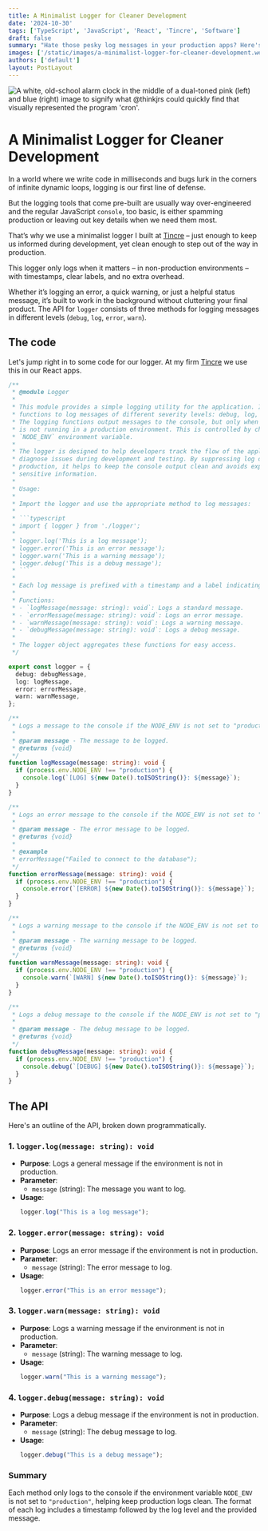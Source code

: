 ```yaml
---
title: A Minimalist Logger for Cleaner Development
date: '2024-10-30'
tags: ['TypeScript', 'JavaScript', 'React', 'Tincre', 'Software']
draft: false
summary: "Hate those pesky log messages in your production apps? Here's what we do at Tincre to mangle our logs and more."
images: ['/static/images/a-minimalist-logger-for-cleaner-development.webp']
authors: ['default']
layout: PostLayout
---
```


<Image
  className="rounded-md shadow-md"
  src="/static/images/a-minimalist-logger-for-cleaner-development.webp"
  alt="A white, old-school alarm clock in the middle of a dual-toned pink (left) and blue (right) image to signify what @thinkjrs could quickly find that visually represented the program 'cron'."
  height={928}
  width={1232}
/>

# A Minimalist Logger for Cleaner Development

In a world where we write code in milliseconds and bugs lurk in the corners of infinite dynamic loops, logging is our first line of defense.

But the logging tools that come pre-built are usually way over-engineered and the regular JavaScript `console`, too basic, is either spamming production or leaving out key details when we need them most.

That’s why we use a minimalist logger I built at [Tincre](https://tincre.com?ref=thinkjrs.dev) – just enough to keep us informed during development, yet clean enough to step out of the way in production.

This logger only logs when it matters – in non-production environments – with timestamps, clear labels, and no extra overhead.

Whether it’s logging an error, a quick warning, or just a helpful status message, it’s built to work in the background without cluttering your final product.
The API for `logger` consists of three methods for logging messages in different levels (`debug`, `log`, `error`, `warn`). 

## The code

Let's jump right in to some code for our logger. At my firm [Tincre](https://tincre.com) we use this in our React apps.

```typescript
/**
 * @module Logger
 *
 * This module provides a simple logging utility for the application. It includes
 * functions to log messages of different severity levels: debug, log, error, and warn.
 * The logging functions output messages to the console, but only when the application
 * is not running in a production environment. This is controlled by checking the
 * `NODE_ENV` environment variable.
 *
 * The logger is designed to help developers track the flow of the application and
 * diagnose issues during development and testing. By suppressing log output in
 * production, it helps to keep the console output clean and avoids exposing potentially
 * sensitive information.
 *
 * Usage:
 *
 * Import the logger and use the appropriate method to log messages:
 *
 * ```typescript
 * import { logger } from './logger';
 *
 * logger.log('This is a log message');
 * logger.error('This is an error message');
 * logger.warn('This is a warning message');
 * logger.debug('This is a debug message');
 * ```
 *
 * Each log message is prefixed with a timestamp and a label indicating the log level.
 *
 * Functions:
 * - `logMessage(message: string): void`: Logs a standard message.
 * - `errorMessage(message: string): void`: Logs an error message.
 * - `warnMessage(message: string): void`: Logs a warning message.
 * - `debugMessage(message: string): void`: Logs a debug message.
 *
 * The logger object aggregates these functions for easy access.
 */

export const logger = {
  debug: debugMessage,
  log: logMessage,
  error: errorMessage,
  warn: warnMessage,
};

/**
 * Logs a message to the console if the NODE_ENV is not set to "production".
 *
 * @param message - The message to be logged.
 * @returns {void}
 */
function logMessage(message: string): void {
  if (process.env.NODE_ENV !== "production") {
    console.log(`[LOG] ${new Date().toISOString()}: ${message}`);
  }
}

/**
 * Logs an error message to the console if the NODE_ENV is not set to "production".
 *
 * @param message - The error message to be logged.
 * @returns {void}
 *
 * @example
 * errorMessage("Failed to connect to the database");
 */
function errorMessage(message: string): void {
  if (process.env.NODE_ENV !== "production") {
    console.error(`[ERROR] ${new Date().toISOString()}: ${message}`);
  }
}

/**
 * Logs a warning message to the console if the NODE_ENV is not set to "production".
 *
 * @param message - The warning message to be logged.
 * @returns {void}
 */
function warnMessage(message: string): void {
  if (process.env.NODE_ENV !== "production") {
    console.warn(`[WARN] ${new Date().toISOString()}: ${message}`);
  }
}

/**
 * Logs a debug message to the console if the NODE_ENV is not set to "production".
 *
 * @param message - The debug message to be logged.
 * @returns {void}
 */
function debugMessage(message: string): void {
  if (process.env.NODE_ENV !== "production") {
    console.debug(`[DEBUG] ${new Date().toISOString()}: ${message}`);
  }
}
```
## The API 

Here's an outline of the API, broken down programmatically. 

### 1. `logger.log(message: string): void`
- **Purpose**: Logs a general message if the environment is not in production.
- **Parameter**:
  - `message` (string): The message you want to log.
- **Usage**:
  ```typescript
  logger.log("This is a log message");
  ```

### 2. `logger.error(message: string): void`
- **Purpose**: Logs an error message if the environment is not in production.
- **Parameter**:
  - `message` (string): The error message to log.
- **Usage**:
  ```typescript
  logger.error("This is an error message");
  ```

### 3. `logger.warn(message: string): void`
- **Purpose**: Logs a warning message if the environment is not in production.
- **Parameter**:
  - `message` (string): The warning message to log.
- **Usage**:
  ```typescript
  logger.warn("This is a warning message");
  ```
### 4. `logger.debug(message: string): void`
- **Purpose**: Logs a debug message if the environment is not in production.
- **Parameter**:
  - `message` (string): The debug message to log.
- **Usage**:
  ```typescript
  logger.debug("This is a debug message");
  ```


### Summary
Each method only logs to the console if the environment variable `NODE_ENV` is not set to `"production"`, helping keep production logs clean. The format of each log includes a timestamp followed by the log level and the provided message.

<BlogNewsletterForm />


